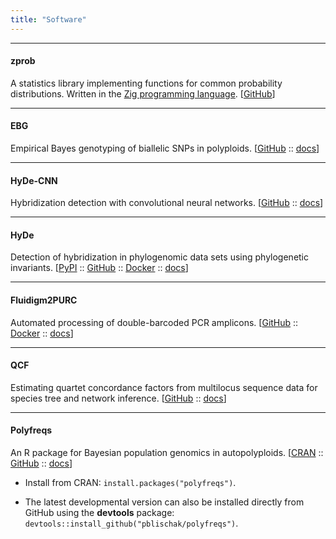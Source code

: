 ```yaml
---
title: "Software"
---
```


----

#### zprob

A statistics library implementing functions for common probability distributions. Written in the <a href="https://ziglang.org" target="_blank">Zig programming language</a>.
[<a href="https://github.com/pblischak/zprob" target="_blank">GitHub</a>]

----

#### EBG

Empirical Bayes genotyping of biallelic SNPs in polyploids. 
[<a href="https://github.com/pblischak/polyploid-genotyping" target="_blank">GitHub</a> ::
<a href="http://pblischak.github.io/polyploid-genotyping" target="_blank">docs</a>]

----

#### HyDe-CNN

Hybridization detection with convolutional neural networks.
[<a href="https://github.com/pblischak/hyde-cnn" target="_blank">GitHub</a> ::
<a href="https://pblischak.github.io/hyde-cnn" target="_blank">docs</a>]

----

#### HyDe

Detection of hybridization in phylogenomic data sets using phylogenetic invariants. 
[<a href="https://pypi.org/project/phyde/" target="_blank">PyPI</a> :: 
<a href="https://github.com/pblischak/HyDe" target="_blank">GitHub</a> :: 
<a href="https://hub.docker.com/r/pblischak/hyde-docker" target="_blank">Docker</a> ::
<a href="http://hybridization-detection.readthedocs.io/" target="_blank">docs</a>]

----

#### Fluidigm2PURC

Automated processing of double-barcoded PCR amplicons. 
[<a href="https://github.com/pblischak/fluidigm2purc" target="_blank">GitHub</a> :: 
<a href="https://hub.docker.com/r/pblischak/fluidigm2purc/" target="_blank">Docker</a> ::
<a href="http://fluidigm2purc.readthedocs.io/" target="_blank">docs</a>]

----

#### QCF

Estimating quartet concordance factors from multilocus sequence data for species
tree and network inference. [<a href="https://github.com/pblischak/QCF" target="_blank">GitHub</a> ::
<a href="http://qcf.readthedocs.io/" target="_blank">docs</a>]

----

#### Polyfreqs

An R package for Bayesian population genomics in autopolyploids.
[<a href="https://cran.r-project.org/package=polyfreqs" target="_blank">CRAN</a> :: 
<a href="https://github.com/pblischak/polyfreqs" target="_blank">GitHub</a> :: 
<a href="https://www.rdocumentation.org/packages/polyfreqs" target="_blank">docs</a>]

- Install from CRAN: `install.packages("polyfreqs")`.

- The latest developmental version can also be installed directly from GitHub using the **devtools** package: `devtools::install_github("pblischak/polyfreqs")`.
